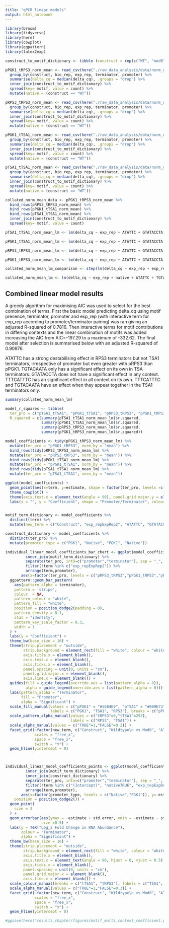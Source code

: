 ```yaml
---
title: "qPCR linear models"
output: html_notebook
---
```


```r
library(broom)
library(tidyverse)
library(here)
library(cowplot)
library(ggpattern)
library(latex2exp)

construct_to_motif_dictionary <- tibble (construct = rep(c("WT", "mod0", "modA", "modB", "modC", "modD", "modE"), times = 4), motif = rep(c("ATATTC", "GTATACCTA","TGTACAATA","TTTCATTTC"), each = 7), count = c(0,0,0,2,0,0,0,0,0,0,0,2,0,0,0,0,1,0,0,0,1,0,0,0,0,0,2,2))

pPGK1_tRPS3_norm_mean <- read_csv(here("./raw_data_analysis/data/norm_qpcr/pPGK1_tRPS3_n1_n2_norm_mean.csv")) %>%
  group_by(construct, bio_rep, exp_rep, terminator, promoter) %>%
  summarise(delta_cq = median(delta_cq), .groups = "drop") %>%
  inner_join(construct_to_motif_dictionary) %>%
  spread(key= motif, value = count) %>%
  mutate(native = (construct == "WT"))

pRPS3_tRPS3_norm_mean <- read_csv(here("./raw_data_analysis/data/norm_qpcr/pRPS3_tRPS3_n1_n2_norm_mean.csv")) %>%
  group_by(construct, bio_rep, exp_rep, terminator, promoter) %>%
  summarise(delta_cq = median(delta_cq), .groups = "drop") %>%
  inner_join(construct_to_motif_dictionary) %>%
  spread(key= motif, value = count) %>%
  mutate(native = (construct == "WT"))

pPGK1_tTSA1_norm_mean <- read_csv(here("./raw_data_analysis/data/norm_qpcr/pPGK1_tTSA1_n1_n2_norm_mean.csv")) %>%
  group_by(construct, bio_rep, exp_rep, terminator, promoter) %>%
  summarise(delta_cq = median(delta_cq), .groups = "drop") %>%
  inner_join(construct_to_motif_dictionary) %>%
  spread(key= motif, value = count) %>%
  mutate(native = (construct == "WT"))

pTSA1_tTSA1_norm_mean <- read_csv(here("./raw_data_analysis/data/norm_qpcr/pTSA1_tTSA1_n1_n2_norm_mean.csv")) %>%
  group_by(construct, bio_rep, exp_rep, terminator, promoter) %>%
  summarise(delta_cq = median(delta_cq), .groups = "drop") %>%
  inner_join(construct_to_motif_dictionary) %>%
  spread(key= motif, value = count) %>%
  mutate(native = (construct == "WT"))

collated_norm_mean_data <- pPGK1_tRPS3_norm_mean %>%
  bind_rows(pRPS3_tRPS3_norm_mean) %>%
  bind_rows(pPGK1_tTSA1_norm_mean) %>%
  bind_rows(pTSA1_tTSA1_norm_mean) %>%
  inner_join(construct_to_motif_dictionary) %>%
  spread(key= motif, value = count)

```

```r

pTSA1_tTSA1_norm_mean_lm <- lm(delta_cq ~ exp_rep + ATATTC + GTATACCTA + TGTACAATA + TTTCATTTC + TTTCATTTC:TGTACAATA + native, pTSA1_tTSA1_norm_mean)

pPGK1_tTSA1_norm_mean_lm <- lm(delta_cq ~ exp_rep + ATATTC + GTATACCTA + TGTACAATA + TTTCATTTC + TTTCATTTC:TGTACAATA + native, pPGK1_tTSA1_norm_mean)

pRPS3_tRPS3_norm_mean_lm <- lm(delta_cq ~ exp_rep + ATATTC + GTATACCTA + TGTACAATA + TTTCATTTC + TTTCATTTC:TGTACAATA + native, pRPS3_tRPS3_norm_mean)

pPGK1_tRPS3_norm_mean_lm <- lm(delta_cq ~ exp_rep + ATATTC + GTATACCTA + TGTACAATA + TTTCATTTC + TTTCATTTC:TGTACAATA + native, pPGK1_tRPS3_norm_mean)

collated_norm_mean_lm_comparison <- step(lm(delta_cq ~ exp_rep + exp_rep:promoter + exp_rep:terminator + native + ATATTC + GTATACCTA + TGTACAATA + TTTCATTTC + TGTACAATA:TTTCATTTC + terminator + promoter, collated_norm_mean_data), delta_cq ~ exp_rep + exp_rep:promoter + exp_rep:terminator + native + ATATTC + GTATACCTA + TGTACAATA + TTTCATTTC + TTTCATTTC:TGTACAATA + terminator + promoter + terminator:ATATTC + promoter:ATATTC + terminator:GTATACCTA + promoter:GTATACCTA + terminator:TGTACAATA + promoter:TGTACAATA + terminator:TTTCATTTC + promoter:TTTCATTTC + TTTCATTTC:TGTACAATA:terminator + TTTCATTTC:TGTACAATA:promoter + native:terminator + native:promoter)

collated_norm_mean_lm <- lm(delta_cq ~ exp_rep + native + ATATTC + TGTACAATA + TTTCATTTC + GTATACCTA + terminator + promoter + exp_rep:promoter + exp_rep:terminator + TGTACAATA:TTTCATTTC + ATATTC:terminator + TGTACAATA:promoter + ATATTC:promoter + native:promoter + TGTACAATA:terminator + TTTCATTTC:terminator + TTTCATTTC:promoter + TGTACAATA:TTTCATTTC:terminator + TGTACAATA:TTTCATTTC:promoter, collated_norm_mean_data)
```

## Combined linear model results
A greedy algorithm for maximising AIC was used to select for the best combination of terms. First the basic model predicting delta_cq using motif presence, terminator, promoter and exp_rep (with interactive term for exp_rep according to promoter/terminator pairing) was ran giving an adjusted R-squared of 0.7816. Then interactive terms for motif contributions in differing contexts and the linear combination of motifs was added increasing the AIC from  AIC=-197.29 to a maximum of -332.62. The final model after selection is summarised below with an adjusted R-squared of 0.90976.

ATATTC has a strong destabilising effect in RPS3 terminators but not TSA1 terminators, irrespective of promoter but even greater with pRPS3 than pPGK1. TGTACAATA only has a significant effect on its own in TSA terminators. GTATACCTA does not have a significant effect in any context. TTTCATTTC has an significant effect in all context on its own. TTTCATTTC and TGTACAATA have an effect when they appear together in the TSA1 terminators only.
```r
summary(collated_norm_mean_lm)
```

```r

model_r_squares <- tibble(
  ter_pro = c("pTSA1_tTSA1", "pPGK1_tTSA1", "pRPS3_tRPS3", "pPGK1_tRPS3"),
  R_squared = c(summary(pTSA1_tTSA1_norm_mean_lm)$r.squared,
                summary(pPGK1_tTSA1_norm_mean_lm)$r.squared,
                summary(pRPS3_tRPS3_norm_mean_lm)$r.squared,
                summary(pPGK1_tRPS3_norm_mean_lm)$r.squared))

model_coefficients <- tidy(pPGK1_tRPS3_norm_mean_lm) %>%
  mutate(ter_pro = "pPGK1_tRPS3", norm_by = "mean") %>%
  bind_rows(tidy(pRPS3_tRPS3_norm_mean_lm) %>%
  mutate(ter_pro = "pRPS3_tRPS3", norm_by = "mean")) %>%
  bind_rows(tidy(pPGK1_tTSA1_norm_mean_lm) %>%
  mutate(ter_pro = "pPGK1_tTSA1", norm_by = "mean")) %>%
  bind_rows(tidy(pTSA1_tTSA1_norm_mean_lm) %>%
  mutate(ter_pro = "pTSA1_tTSA1", norm_by = "mean"))

ggplot(model_coefficients) +
  geom_point(aes(x=term, y=estimate, shape = factor(ter_pro, levels =c("pRPS3_tRPS3", "pTSA1_tTSA1", "pPGK1_tRPS3", "pPGK1_tTSA1")), colour = (p.value < 0.05)), size = 3, position = position_jitter(width = 0.1)) +
  theme_cowplot() +
  theme(axis.text.x = element_text(angle = 90), panel.grid.major.y = element_line(size = 0.1)) +
  labs(x = "", y = "Coefficient", shape = "Promoter/Terminator", colour = "Significant")


motif_term_dictionary <- model_coefficients %>% 
  distinct(term) %>%
  mutate(new_term = c("Construct", "exp_repExpRep2", "ATATTC", "GTATACCTA", "TGTACAATA", "TTTCATTTC", "Wildtype\n vs Mod0", "TGTACAATA\n+\nTTTCATTTC"))

construct_dictionary <- model_coefficients %>% 
  distinct(ter_pro) %>%
  mutate(promoter_type = c("PGK1", "Native", "PGK1", "Native"))

individual_linear_model_coefficients_bar_chart <- ggplot(model_coefficients %>% 
         inner_join(motif_term_dictionary) %>%
         separate(ter_pro, into=c("promoter","terminator"), sep = "_", remove = FALSE) %>%
         filter(!term %in% c("exp_repExpRep2")) %>%
         arrange(term,promoter),
       aes(x=factor(ter_pro, levels = c("pRPS3_tRPS3","pPGK1_tRPS3","pPGK1_tTSA1", "pTSA1_tTSA1")), y=estimate, fill = promoter, alpha = (p.value < 0.05))) +
  ggpattern::geom_bar_pattern(
    aes(pattern_alpha = terminator), 
    pattern = 'stripe',
    colour  = NA,
    pattern_colour = "white",
    pattern_fill = "white",
    position = position_dodge2(padding = 0),
    pattern_density = 0.1,
    stat = "identity",
    pattern_key_scale_factor = 0.3,
    width = 1
  ) +
  labs(y = "Coefficient") + 
  theme_bw(base_size = 16) +
  theme(strip.placement = "outside", 
        strip.background = element_rect(fill = "white", colour = "white"), 
        axis.title.x = element_blank(),
        axis.text.x = element_blank(),
        axis.ticks.x = element_blank(),
        panel.spacing = unit(0, units = "cm"),
        panel.grid.major.x = element_blank(),
        axis.line.x = element_blank()) +
  guides(fill = guide_legend(override.aes = list(pattern_alpha = 0)),
         alpha = guide_legend(override.aes = list(pattern_alpha = 0))) +
  labs(pattern_alpha = "Terminator", 
       fill = "Promoter", 
       alpha = "Significant") + 
  scale_fill_manual(values = c("pPGK1" = "#56B4E9", "pTSA1" = "#009E73", "pRPS3" = "#D55E00"), 
                    labels = c("PGK1", "TSA1", "RPS3"), breaks = c("pPGK1", "pTSA1", "pRPS3")) +
  scale_pattern_alpha_manual(values = c("tRPS3"=0,"tTSA1"=255), 
                             labels = c("RPS3", "TSA1")) +
  scale_alpha_manual(values = c("TRUE"=1,"FALSE"=0.2)) +
  facet_grid(~factor(new_term, c("Construct", "Wildtype\n vs Mod0", "ATATTC", "GTATACCTA", "TGTACAATA", "TTTCATTTC", "TGTACAATA\n+\nTTTCATTTC")), 
             scales = "free_x", 
             space = "free_x", 
             switch = "x") +
  geom_hline(yintercept = 0)



individual_linear_model_coefficients_points <- ggplot(model_coefficients %>% 
         inner_join(motif_term_dictionary) %>%
         inner_join(construct_dictionary) %>%
         separate(ter_pro, into=c("promoter","terminator"), sep = "_", remove = FALSE) %>%
         filter(!term %in% c("(Intercept)", "nativeTRUE", "exp_repExpRep2")) %>%
         arrange(term,promoter),
       aes(x=factor(promoter_type, levels = c("Native","PGK1")), y=-estimate, colour = terminator, alpha = (p.value < 0.05)),
    position = position_dodge2()) +
  geom_point(
    size = 3
  ) +
  geom_errorbar(aes(ymax = -estimate + std.error, ymin = -estimate - std.error),
                size =0.5) +
  labs(y = TeX("Log_2 Fold Change in RNA Abundance"), 
       colour = "Terminator",
       alpha = "Significant") + 
  theme_bw(base_size = 16) +
  theme(strip.placement = "outside", 
        strip.background = element_rect(fill = "white", colour = "white"), 
        axis.title.x = element_blank(),
        axis.text.x = element_text(angle = 90, hjust = 0, vjust = 0.5),
        axis.ticks.x = element_blank(),
        panel.spacing = unit(0, units = "cm"),
        panel.grid.major.x = element_blank(),
        axis.line.x = element_blank()) +
  scale_colour_manual(breaks = c("tTSA1", "tRPS3"), labels = c("TSA1", "RPS3"), values = c("#56B4E9", "#D55E00")) +
  scale_alpha_manual(values = c("TRUE"=1,"FALSE"=0.3)) +
  facet_grid(~factor(new_term, c("Construct", "Wildtype\n vs Mod0", "ATATTC", "GTATACCTA", "TGTACAATA", "TTTCATTTC", "TGTACAATA\n+\nTTTCATTTC")), 
             scales = "free_x", 
             space = "free_x", 
             switch = "x") +
  geom_hline(yintercept = 0)

#ggsave(here("results_chapter/figures/motif_multi_context_coefficient.png"), individual_linear_model_coefficients_points, width = 12, height = 9)

```

